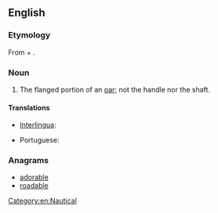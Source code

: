 ==English==

===Etymology===
From {{term|oar}} + {{term|blade}}.

===Noun===
{{en-noun|sg=[[oar]] [[blade]]}}

# The flanged portion of an [[oar]]; not the handle nor the shaft.

====Translations====
{{trans-top|flanged portion of an oar}}
* [[Interlingua]]: {{t-|ia|pala|xs=Interlingua}}
{{trans-mid}}
* Portuguese: {{t+|pt|pá|f}}
{{trans-bottom}}

===Anagrams===
* [[adorable#English|adorable]]
* [[roadable#English|roadable]]

[[Category:en:Nautical]]